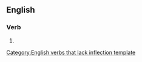 ==English==

===Verb===
{{infl|en|verb}}[[Category:English verbs that lack inflection template]]

# {{past of|debrine}}